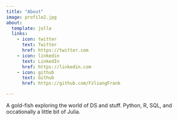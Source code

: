 ```yaml
---
title: "About"
image: profile2.jpg
about:
  template: jolla
  links:
    - icon: twitter
      text: Twitter
      href: https://twitter.com
    - icon: linkedin
      text: LinkedIn
      href: https://linkedin.com
    - icon: github
      text: Github
      href: https://github.com/FzliangFrank

---
```


A gold-fish exploring the world of DS and stuff.
Python, R, SQL, and occationally a little bit of Julia.
